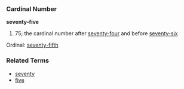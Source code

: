 ===Cardinal Number===
'''seventy-five'''

# 75; the cardinal number after [[seventy-four]] and before [[seventy-six]]

Ordinal: [[seventy-fifth]]

===Related Terms===
*[[seventy]]
*[[five]]